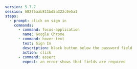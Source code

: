 ```yaml
version: 5.7.7
session: 682f5aab811bd5a322c0e5a1
steps:
  - prompt: click on sign in
    commands:
      - command: focus-application
        name: Google Chrome
      - command: hover-text
        text: Sign In
        description: black button below the password field
        action: click
      - command: assert
        expect: an error shows that fields are required
```
